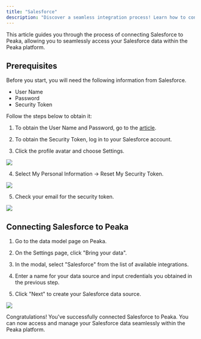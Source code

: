 ```yaml
---
title: "Salesforce"
description: "Discover a seamless integration process! Learn how to connect Salesforce to Peaka effortlessly for streamlined transactions."
---
```


This article guides you through the process of connecting Salesforce to Peaka, allowing you to seamlessly access your Salesforce data within the Peaka platform.

## Prerequisites

Before you start, you will need the following information from Salesforce.

- User Name
- Password
- Security Token

Follow the steps below to obtain it:

1. To obtain the User Name and Password, go to the [article](https://support.omaticsoftware.com/s/article/Locating-your-Salesforce-Username-and-Password).

2. To obtain the Security Token, log in to your Salesforce account.

3. Click the profile avatar and choose Settings.

<img src="https://cdn.peaka.com/integrations/salesforce-1.png" />

4. Select My Personal Information → Reset My Security Token.

<img src="https://cdn.peaka.com/integrations/salesforce-2.png" />

5. Check your email for the security token.

<img src="https://cdn.peaka.com/integrations/salesforce-3.png" />

## Connecting Salesforce to Peaka

1. Go to the data model page on Peaka.

2. On the Settings page, click "Bring your data".

3. In the modal, select "Salesforce" from the list of available integrations.

4. Enter a name for your data source and input credentials you obtained in the previous step.

5. Click "Next" to create your Salesforce data source.

<img src="https://cdn.peaka.com/integrations/salesforce-4.png" />

Congratulations! You've successfully connected Salesforce to Peaka. You can now access and manage your Salesforce data seamlessly within the Peaka platform.
